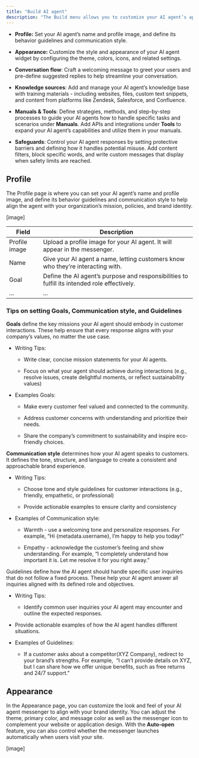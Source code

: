 ```yaml
---
title: "Build AI agent"
description: "The Build menu allows you to customize your AI agent’s appearance, behavior, and customer interactions. You can configure the following features:"
---
```


* **Profile:** Set your AI agent’s name and profile image, and define its behavior guidelines and communication style.

* **Appearance:** Customize the style and appearance of your AI agent widget by configuring the theme, colors, icons, and related settings.

* **Conversation flow**: Craft a welcoming message to greet your users and pre-define suggested replies to help streamline your conversation. 

* **Knowledge sources**: Add and manage your AI agent’s knowledge base with training materials - including websites, files, custom text snippets, and content from platforms like Zendesk, Salesforce, and Confluence.

* **Manuals & Tools**: Define strategies, methods, and step-by-step processes to guide your AI agents how to handle specific tasks and scenarios under **Manuals**. Add APIs and integrations under **Tools** to expand your AI agent’s capabilities and utilize them in your manuals.

* **Safeguards**: Control your AI agent responses by setting protective barriers and defining how it handles potential misuse. Add content filters, block specific words, and write custom messages that display when safety limits are reached.



## Profile

The Profile page is where you can set your AI agent’s name and profile image, and define its behavior guidelines and communication style to help align the agent with your organization’s mission, policies, and brand identity.

\[image]

| Field         | Description                                                                                  |
| ------------- | -------------------------------------------------------------------------------------------- |
| Profile image | Upload a profile image for your AI agent. It will appear in the messenger.                   |
| Name          | Give your AI agent a name, letting customers know who they’re interacting with.              |
| Goal          | Define the AI agent’s purpose and responsibilities to fulfill its intended role effectively. |
| ...           | ...                                                                                          |

### **Tips on setting Goals, Communication style, and Guidelines**

**Goals** define the key missions your AI agent should embody in customer interactions. These help ensure that every response aligns with your company’s values, no matter the use case.

* Writing Tips:

  * Write clear, concise mission statements for your AI agents.

  * Focus on what your agent should achieve during interactions (e.g., resolve issues, create delightful moments, or reflect sustainability values)

* Examples Goals:

  * Make every customer feel valued and connected to the community.

  * Address customer concerns with understanding and prioritize their needs.

  * Share the company’s commitment to sustainability and inspire eco-friendly choices.



**Communication style** determines how your AI agent speaks to customers. It defines the tone, structure, and language to create a consistent and approachable brand experience.

* Writing Tips:

  * Choose tone and style guidelines for customer interactions (e.g., friendly, empathetic, or professional)

  * Provide actionable examples to ensure clarity and consistency

* Examples of Communication style:

  * Warmth - use a welcoming tone and personalize responses. For example, “Hi \{metadata.username}, I’m happy to help you today!”

  * Empathy - acknowledge the customer’s feeling and show understanding. For example, “I completely understand how important it is. Let me resolve it for you right away.”

Guidelines define how the AI agent should handle specific user inquiries that do not follow a fixed process. These help your AI agent answer all inquiries aligned with its defined role and objectives.

* Writing Tips:

  * Identify common user inquiries your AI agent may encounter and outline the expected responses.

* Provide actionable examples of how the AI agent handles different situations.

* Examples of Guidelines:

  * If a customer asks about a competitor(XYZ Company), redirect to your brand’s strengths. For example,  “I can’t provide details on XYZ, but I can share how we offer unique benefits, such as free returns and 24/7 support.”

## **Appearance**

In the Appearance page, you can customize the look and feel of your AI agent messenger to align with your brand identity. You can adjust the theme, primary color, and message color as well as the messenger icon to complement your website or application design. With the **Auto-open** feature, you can also control whether the messenger launches automatically when users visit your site. 

\[image]